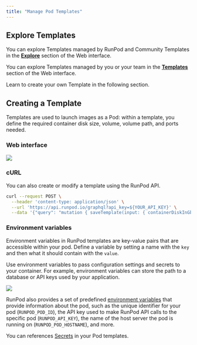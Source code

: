 ```yaml
---
title: "Manage Pod Templates"
---
```


## Explore Templates

You can explore Templates managed by RunPod and Community Templates in the **[Explore](https://www.runpod.io/console/explore)** section of the Web interface.

You can explore Templates managed by you or your team in the **[Templates](https://www.runpod.io/console/user/templates)** section of the Web interface.

Learn to create your own Template in the following section.

## Creating a Template

Templates are used to launch images as a Pod: within a template, you define the required container disk size, volume, volume path, and ports needed.

### Web interface

<Frame caption="">
  <img src="/images/bb5f3a75-8418b2b-image-c1402cbb80aedf75f02c7eb9159ead1b.png" />
</Frame>

### cURL

You can also create or modify a template using the RunPod API.

```sh
curl --request POST \
  --header 'content-type: application/json' \
  --url 'https://api.runpod.io/graphql?api_key=${YOUR_API_KEY}' \
  --data '{"query": "mutation { saveTemplate(input: { containerDiskInGb: 5, dockerArgs: \"sleep infinity\", env: [ { key: \"key1\", value: \"value1\" }, { key: \"key2\", value: \"value2\" } ], imageName: \"ubuntu:latest\", name: \"Generated Template\", ports: \"8888/http,22/tcp\", readme: \"## Hello, World!\", volumeInGb: 15, volumeMountPath: \"/workspace\" }) { containerDiskInGb dockerArgs env { key value } id imageName name ports readme volumeInGb volumeMountPath } }"}'
```

### Environment variables

Environment variables in RunPod templates are key-value pairs that are accessible within your pod. Define a variable by setting a name with the `key` and then what it should contain with the `value`.

Use environment variables to pass configuration settings and secrets to your container. For example, environment variables can store the path to a database or API keys used by your application.

<Frame caption="">
  <img src="/images/0f78b378-b7670dd-image-21c924ef5c5c98aff2a8e7ff87f21f39.png" />
</Frame>

RunPod also provides a set of predefined [environment variables](/pods/references/environment-variables) that provide information about the pod, such as the unique identifier for your pod (`RUNPOD_POD_ID`), the API key used to make RunPod API calls to the specific pod (`RUNPOD_API_KEY`), the name of the host server the pod is running on (`RUNPOD_POD_HOSTNAME`), and more.

You can references [Secrets](/pods/templates/secrets) in your Pod templates.
